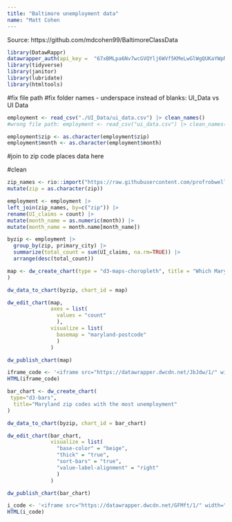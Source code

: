 ```yaml
---
title: "Baltimore unemployment data"
name: "Matt Cohen
---
```


Source:  https://github.com/mdcohen99/BaltimoreClassData 

```r
library(DatawRappr)
datawrapper_auth(api_key =  "67xBMLpa6Nv7wcGVQYlj6WVf5KMeLwGlWgQUKaYWpNQElwbJ9FvSMnDrZrmlJpLL", overwrite=TRUE)
library(tidyverse)
library(janitor)
library(lubridate)
library(htmltools)
```
#fix file path
#fix folder names - underspace instead of blanks: UI_Data vs UI Data
```r
employment <- read_csv("./UI_Data/ui_data.csv") |> clean_names()
#wrong file path: employment <- read_csv("ui_data.csv") |> clean_names()
```

```r
employment$zip <- as.character(employment$zip)
employment$month <- as.character(employment$month)
```

#join to zip code places data here

#clean 
```r
zip_names <- rio::import("https://raw.githubusercontent.com/profrobwells/Baltimore/refs/heads/main/fall_2024_indep_study/data/county_zip.csv") |> 
mutate(zip = as.character(zip))

employment <- employment |> 
left_join(zip_names, by=c("zip")) |> 
rename(UI_claims = count) |> 
mutate(month_name = as.numeric(month)) |> 
mutate(month_name = month.name[month_name])


```


```r
byzip <- employment |>
  group_by(zip, primary_city) |>
  summarize(total_count = sum(UI_claims, na.rm=TRUE)) |>
  arrange(desc(total_count)) 
```

```r
map <- dw_create_chart(type = "d3-maps-choropleth", title = "Which Maryland zip codes has the most unemployment filings over the last year?"
)
```

```r
dw_data_to_chart(byzip, chart_id = map)
```

```r
dw_edit_chart(map, 
              axes = list(
                values = "count"
                ), 
              visualize = list(
                basemap = "maryland-postcode"
                )
              )
```

```r
dw_publish_chart(map)
```

```r
iframe_code <- '<iframe src="https://datawrapper.dwcdn.net/JbJdw/1/" width="100%" height="400" style="border: none;"></iframe>'
HTML(iframe_code)
```

```r
bar_chart <- dw_create_chart(
 type="d3-bars",
  title="Maryland zip codes with the most unemployment"
)
```

```r
dw_data_to_chart(byzip, chart_id = bar_chart)
```

```r
dw_edit_chart(bar_chart, 
              visualize = list(
                "base-color" = "beige",
                "thick" = "true",
                "sort-bars" = "true",
                "value-label-alignment" = "right"
                )
              )
```

```r
dw_publish_chart(bar_chart)
```

```r
i_code <- '<iframe src="https://datawrapper.dwcdn.net/GFMft/1/" width="100%" height="400" style="border: none;"></iframe>'
HTML(i_code)
```

